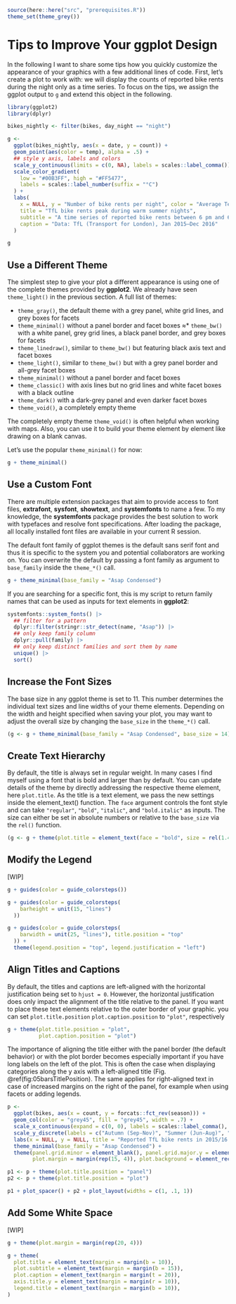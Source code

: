 ```r
source(here::here("src", "prerequisites.R"))
theme_set(theme_grey())
```

# Tips to Improve Your ggplot Design

In the following I want to share some tips how you quickly customize the appearance of your graphics with a few additional lines of code. First, let's create a plot to work with: we will display the counts of reported bike rents during the night only as a time series. To focus on the tips, we assign the ggplot output to `g` and extend this object in the following.

```r
library(ggplot2)
library(dplyr)

bikes_nightly <- filter(bikes, day_night == "night")

g <- 
  ggplot(bikes_nightly, aes(x = date, y = count)) + 
  geom_point(aes(color = temp), alpha = .5) +
  ## style y axis, labels and colors
  scale_y_continuous(limits = c(0, NA), labels = scales::label_comma()) +
  scale_color_gradient(
    low = "#00B3FF", high = "#FF5477", 
    labels = scales::label_number(suffix = "°C")
  ) +
  labs(
    x = NULL, y = "Number of bike rents per night", color = "Average Temperature:",
    title = "TfL bike rents peak during warm summer nights",
    subtitle = "A time series of reported bike rents between 6 pm and 6 am in London",
    caption = "Data: TfL (Transport for London), Jan 2015–Dec 2016"
  ) 

g
```

## Use a Different Theme

The simplest step to give your plot a different appearance is using one of the complete themes provided by **ggplot2**. We already have seen `theme_light()` in the previous section. A full list of themes:

* `theme_gray()`, the default theme with a grey panel, white grid lines, and grey boxes for facets
* `theme_minimal()` without a panel border and facet boxes
≈* `theme_bw()` with a white panel, grey grid lines, a black panel border, and grey boxes for facets
* `theme_linedraw()`, similar to `theme_bw()` but featuring black axis text and facet boxes
* `theme_light()`, similar to `theme_bw()` but with a grey panel border and all-grey facet boxes
* `theme_minimal()` without a panel border and facet boxes
* `theme_classic()` with axis lines but no grid lines and white facet boxes with a black outline
* `theme_dark()` with a dark-grey panel and even darker facet boxes
* `theme_void()`, a completely empty theme

The completely empty theme `theme_void()` is often helpful when working with maps. Also, you can use it to build your theme element by element like drawing on a blank canvas. 

Let's use the popular `theme_minimal()` for now:

```r
g + theme_minimal()
```

## Use a Custom Font

There are multiple extension packages that aim to provide access to font files, **extrafont**, **sysfont**, **showtext**, and **systemfonts** to name a few. To my knowledge, the **systemfonts** package provides the best solution to work with typefaces and resolve font specifications. After loading the package, all locally installed font files are available in your current R session.

The default font family of ggplot themes is the default sans serif font and thus it is specific to the system you and potential collaborators are working on. You can overwrite the default by passing a font family as argument to `base_family` inside the `theme_*()` call.

```r
g + theme_minimal(base_family = "Asap Condensed")
```

If you are searching for a specific font, this is my script to return family names that can be used as inputs for text elements in **ggplot2**:

```r
systemfonts::system_fonts() |> 
  ## filter for a pattern
  dplyr::filter(stringr::str_detect(name, "Asap")) |> 
  ## only keep family column
  dplyr::pull(family) |> 
  ## only keep distinct families and sort them by name
  unique() |> 
  sort()
```


## Increase the Font Sizes

The base size in any ggplot theme is set to 11. This number determines the individual text sizes and line widths of your theme elements. Depending on the width and height specified when saving your plot, you may want to adjust the overall size by changing the `base_size` in the `theme_*()` call. 

```r
(g <- g + theme_minimal(base_family = "Asap Condensed", base_size = 14))
```


## Create Text Hierarchy

By default, the title is always set in regular weight. In many cases I find myself using a font that is bold and larger than by default. You can update details of the theme by directly addressing the respective theme element, here `plot.title`. As the title is a text element, we pass the new settings inside the element_text() function. The `face` argument controls the font style and can take `"regular"`, `"bold"`, `"italic"`, and `"bold.italic"` as inputs. The size can either be set in absolute numbers or relative to the `base_size` via the `rel()` function.

```r
(g <- g + theme(plot.title = element_text(face = "bold", size = rel(1.4))))
```

## Modify the Legend

[WIP]

```r
g + guides(color = guide_colorsteps())
```

```r
g + guides(color = guide_colorsteps(
    barheight = unit(15, "lines")
  ))
```

```r
g + guides(color = guide_colorsteps(
    barwidth = unit(25, "lines"), title.position = "top"
  )) +
  theme(legend.position = "top", legend.justification = "left")
```

## Align Titles and Captions

By default, the titles and captions are left-aligned with the horizontal justification being set to `hjust = 0`. However, the horizontal justification does only impact the alignment of the title relative to the panel. If you want to place these text elements relative to the outer border of your graphic. you can set `plot.title.position` `plot.caption.position` to `"plot"`, respectively

```r
g + theme(plot.title.position = "plot",
          plot.caption.position = "plot")
```

The importance of aligning the title either with the panel border (the default behavior) or with the plot border becomes especially important if you have long labels on the left of the plot. This is often the case when displaying categories along the y axis with a left-aligned title (Fig. \@ref(fig:05barsTitlePosition). The same applies for right-aligned text in case of increased margins on the right of the panel, for example when using facets or adding legends.

```r
p <- 
  ggplot(bikes, aes(x = count, y = forcats::fct_rev(season))) +
  geom_col(color = "grey45", fill = "grey45", width = .7) +
  scale_x_continuous(expand = c(0, 0), labels = scales::label_comma(), position = "top") +
  scale_y_discrete(labels = c("Autumn (Sep-Nov)", "Summer (Jun-Aug)", "Spring (Mar-May)", "Winter (Dec-Feb)")) +
  labs(x = NULL, y = NULL, title = "Reported TfL bike rents in 2015/16 per season") +
  theme_minimal(base_family = "Asap Condensed") +
  theme(panel.grid.minor = element_blank(), panel.grid.major.y = element_blank(),
        plot.margin = margin(rep(15, 4)), plot.background = element_rect(fill = NA, color = "grey85"))

p1 <- p + theme(plot.title.position = "panel")
p2 <- p + theme(plot.title.position = "plot")

p1 + plot_spacer() + p2 + plot_layout(widths = c(1, .1, 1))
```

## Add Some White Space

[WIP]

```r
g + theme(plot.margin = margin(rep(20, 4)))
```

```r
g + theme(
  plot.title = element_text(margin = margin(b = 10)),
  plot.subtitle = element_text(margin = margin(b = 15)),
  plot.caption = element_text(margin = margin(t = 20)),
  axis.title.y = element_text(margin = margin(r = 10)),
  legend.title = element_text(margin = margin(b = 10)),
)
```

